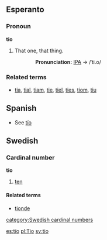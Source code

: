==Esperanto==
===Pronoun===
'''tio'''
#That one, that thing.
::'''Pronunciation:''' [[International Phonetic Alphabet|IPA]] → /ˈti.o/

===Related terms===
*[[tia]], [[tial]], [[tiam]], [[tie]], [[tiel]], [[ties]], [[tiom]], [[tiu]]

==Spanish==
*See [[tío]]

==Swedish==
===Cardinal number===
'''tio'''
#[[ten]]
====Related terms====
*[[tionde]]

[[category:Swedish cardinal numbers]]

[[es:tío]]
[[pl:Tio]]
[[sv:tio]]